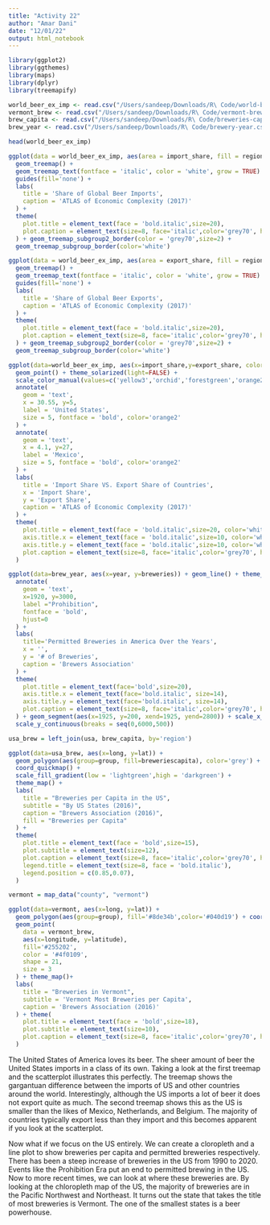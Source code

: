 ```yaml
---
title: "Activity 22"
author: "Amar Dani"
date: "12/01/22"
output: html_notebook
---
```

```r
library(ggplot2)
library(ggthemes)
library(maps)
library(dplyr)
library(treemapify)
```
```r
world_beer_ex_imp <- read.csv("/Users/sandeep/Downloads/R\ Code/world-beer-export-import.csv")
vermont_brew <- read.csv("/Users/sandeep/Downloads/R\ Code/vermont-brewery.csv")
brew_capita <- read.csv("/Users/sandeep/Downloads/R\ Code/breweries-capita.csv")
brew_year <- read.csv("/Users/sandeep/Downloads/R\ Code/brewery-year.csv")
```
```r
head(world_beer_ex_imp)
```
```r
ggplot(data = world_beer_ex_imp, aes(area = import_share, fill = region, subgroup = region, label = country, subgroup2 = country)) + 
  geom_treemap() +
  geom_treemap_text(fontface = 'italic', color = 'white', grow = TRUE) + 
  guides(fill='none') + 
  labs(
    title = 'Share of Global Beer Imports',
    caption = 'ATLAS of Economic Complexity (2017)'
  ) + 
  theme(
    plot.title = element_text(face = 'bold.italic',size=20),
    plot.caption = element_text(size=8, face='italic',color='grey70', hjust=0)
  ) + geom_treemap_subgroup2_border(color = 'grey70',size=2) + 
  geom_treemap_subgroup_border(color='white')
```
```r
ggplot(data = world_beer_ex_imp, aes(area = export_share, fill = region, subgroup = region, label = country, subgroup2 = country)) + 
  geom_treemap() +
  geom_treemap_text(fontface = 'italic', color = 'white', grow = TRUE) + 
  guides(fill='none') + 
  labs(
    title = 'Share of Global Beer Exports',
    caption = 'ATLAS of Economic Complexity (2017)'
  ) + 
  theme(
    plot.title = element_text(face = 'bold.italic',size=20),
    plot.caption = element_text(size=8, face='italic',color='grey70', hjust=0)
  ) + geom_treemap_subgroup2_border(color = 'grey70',size=2) + 
  geom_treemap_subgroup_border(color='white')
```
```r
ggplot(data=world_beer_ex_imp, aes(x=import_share,y=export_share, color=region)) + 
  geom_point() + theme_solarized(light=FALSE) + 
  scale_color_manual(values=c('yellow3','orchid','forestgreen','orange2','blue')) + guides(color='none') +  
  annotate(
    geom = 'text',
    x = 30.55, y=5,
    label = 'United States', 
    size = 5, fontface = 'bold', color='orange2'
  ) + 
  annotate(
    geom = 'text',
    x = 4.1, y=27,
    label = 'Mexico',
    size = 5, fontface = 'bold', color='orange2'
  ) + 
  labs(
    title = 'Import Share VS. Export Share of Countries',
    x = 'Import Share',
    y = 'Export Share',
    caption = 'ATLAS of Economic Complexity (2017)'
  ) + 
  theme(
    plot.title = element_text(face = 'bold.italic',size=20, color='white'),
    axis.title.x = element_text(face = 'bold.italic',size=10, color='white'),
    axis.title.y = element_text(face = 'bold.italic',size=10, color='white'),
    plot.caption = element_text(size=8, face='italic',color='grey70', hjust=0)
  ) 
```
```r
ggplot(data=brew_year, aes(x=year, y=breweries)) + geom_line() + theme_bw() + 
  annotate(
    geom = 'text',
    x=1920, y=3000, 
    label ="Prohibition",
    fontface = 'bold',
    hjust=0
  ) +
  labs(
    title='Permitted Breweries in America Over the Years',
    x = '',
    y = '# of Breweries',
    caption = 'Brewers Association'
  ) +
  theme(
    plot.title = element_text(face='bold',size=20),
    axis.title.x = element_text(face='bold.italic', size=14),
    axis.title.y = element_text(face='bold.italic', size=14),
    plot.caption = element_text(size=8, face='italic',color='grey70', hjust=0)
  ) + geom_segment(aes(x=1925, y=200, xend=1925, yend=2800)) + scale_x_continuous(breaks=seq(1870, 2020, 10)) + 
  scale_y_continuous(breaks = seq(0,6000,500))
```
```r
usa_brew = left_join(usa, brew_capita, by='region')
```
```r
ggplot(data=usa_brew, aes(x=long, y=lat)) +
  geom_polygon(aes(group=group, fill=breweriescapita), color='grey') + 
  coord_quickmap() +
  scale_fill_gradient(low = 'lightgreen',high = 'darkgreen') + 
  theme_map() + 
  labs(
    title = "Breweries per Capita in the US",
    subtitle = "By US States (2016)",
    caption = "Brewers Association (2016)",
    fill = "Breweries per Capita"
  ) + 
  theme(
    plot.title = element_text(face = 'bold',size=15),
    plot.subtitle = element_text(size=12),
    plot.caption = element_text(size=8, face='italic',color='grey70', hjust=0),
    legend.title = element_text(size=8, face = 'bold.italic'),
    legend.position = c(0.85,0.07),
  )
```
```r
vermont = map_data("county", "vermont")
```
```r
ggplot(data=vermont, aes(x=long, y=lat)) +
  geom_polygon(aes(group=group), fill='#8de34b',color='#040d19') + coord_quickmap() +
  geom_point(
    data = vermont_brew, 
    aes(x=longitude, y=latitude), 
    fill='#255202',
    color = '#4f0109',
    shape = 21, 
    size = 3
  ) + theme_map()+ 
  labs(
    title = "Breweries in Vermont",
    subtitle = 'Vermont Most Breweries per Capita',
    caption = 'Brewers Association (2016)'
  ) + theme(
    plot.title = element_text(face = 'bold',size=18),
    plot.subtitle = element_text(size=10),
    plot.caption = element_text(size=8, face='italic',color='grey70', hjust=0),
  )
```
The United States of America loves its beer. The sheer amount of beer the United States imports in a class of its own. Taking a look at the first treemap and the scatterplot illustrates this perfectly. The treemap shows the gargantuan difference between the imports of US and other countries around the world. Interestingly, although the US imports a lot of beer it does not export quite as much. The second treemap shows this as the US is smaller than the likes of Mexico, Netherlands, and Belgium. The majority of countries typically export less than they import and this becomes apparent if you look at the scatterplot.

Now what if we focus on the US entirely. We can create a cloropleth and a line plot to show breweries per capita and permitted breweries respectively. There has been a steep increase of breweries in the US from 1990 to 2020. Events like the Prohibition Era put an end to permitted brewing in the US. Now to more recent times, we can look at where these breweries are. By looking at the chloropleth map of the US, the majority of breweries are in the Pacific Northwest and Northeast. It turns out the state that takes the title of most breweries is Vermont. The one of the smallest states is a beer powerhouse.

